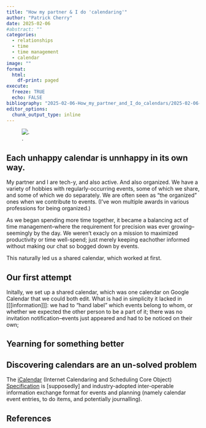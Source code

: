 ```yaml
---
title: "How my partner & I do 'calendaring'"
author: "Patrick Cherry"
date: 2025-02-06
#abstract: ""
categories:
  - relationships
  - time
  - time management
  - calendar
image: ""
format:
  html:
    df-print: paged
execute:
  freeze: TRUE
  echo: FALSE
bibliography: "2025-02-06-How_my_partner_and_I_do_calendars/2025-02-06-How_my_partner_and_I_do_calendars.bib"
editor_options: 
  chunk_output_type: inline
---
```


![.](.jpg)

## Each unhappy calendar is unnhappy in its own way.
My partner and I are tech-y, and also active. And also organized. We have a variety of hobbies with regularly-occurring events, some of which we share, and some of which we do separately. We are often seen as "the organized" ones when we contribute to events. (I've won multiple awards in various professions for being organized.)

As we began spending more time together, it became a balancing act of time management--where the requirement for precision was ever growing--seemingly by the day. We weren't exacly on a mission to maximized productivity or time well-spend; just merely keeping eachother informed without making our chat so bogged down by events.

This naturally led us a shared calendar, which worked at first.

## Our first attempt
Initally, we set up a shared calendar, which was one calendar on Google Calendar that we could both edit. What is had in simplicity it lacked in [[[information]]]: we had to "hand label" which events belong to whom, or whether we expected the other person to be a part of it; there was no invitation notification--events just appeared and had to be noticed on their own; 

## Yearning for something better

## Discovering calendars are an un-solved problem
The [iCalendar](https://icalendar.org/) (Internet Calendaring and Scheduling Core Object) [Specification](https://www.rfc-editor.org/info/rfc5545) is [supposedly] and industry-adopted inter-operable information exchange format for events and planning (namely calendar event entries, to do items, and potentially journalling).

## References
::: {#refs}
:::